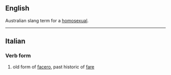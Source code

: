 ==English==
Australian slang term for a [[homosexual]].
----
==Italian==
===Verb form===

# old form of [[facero]], past historic of [[fare]]